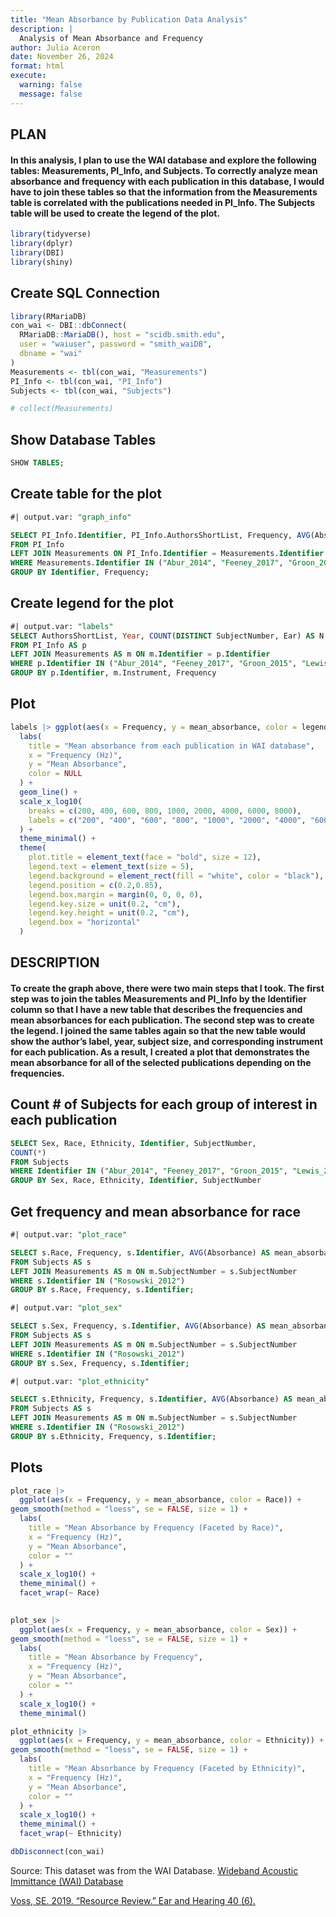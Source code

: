 ```yaml
---
title: "Mean Absorbance by Publication Data Analysis" 
description: |
  Analysis of Mean Absorbance and Frequency
author: Julia Aceron
date: November 26, 2024
format: html
execute:
  warning: false
  message: false
---
```


## PLAN 
#### In this analysis, I plan to use the WAI database and explore the following tables: Measurements, PI_Info, and Subjects. To correctly analyze mean absorbance and frequency with each publication in this database, I would have to join these tables so that the information from the Measurements table is correlated with the publications needed in PI_Info. The Subjects table will be used to create the legend of the plot. 
```r
library(tidyverse)
library(dplyr)
library(DBI)
library(shiny)
```

## Create SQL Connection
```r
library(RMariaDB)
con_wai <- DBI::dbConnect(
  RMariaDB::MariaDB(), host = "scidb.smith.edu",
  user = "waiuser", password = "smith_waiDB", 
  dbname = "wai"
)
Measurements <- tbl(con_wai, "Measurements")
PI_Info <- tbl(con_wai, "PI_Info")
Subjects <- tbl(con_wai, "Subjects")

# collect(Measurements)
```

## Show Database Tables
```sql
SHOW TABLES;
```




## Create table for the plot
```sql
#| output.var: "graph_info" 

SELECT PI_Info.Identifier, PI_Info.AuthorsShortList, Frequency, AVG(Absorbance) AS mean_absorbance, PI_Info.Year
FROM PI_Info
LEFT JOIN Measurements ON PI_Info.Identifier = Measurements.Identifier
WHERE Measurements.Identifier IN ("Abur_2014", "Feeney_2017", "Groon_2015", "Lewis_2015", "Liu_2008", "Rosowski_2012", "Shahnaz_2006", "Shaver_2013", "Sun_2016", "Voss_1994", "Voss_2010", "Werner_2010") AND Frequency < 8000 AND Frequency > 200
GROUP BY Identifier, Frequency;
```
## Create legend for the plot
```sql
#| output.var: "labels"
SELECT AuthorsShortList, Year, COUNT(DISTINCT SubjectNumber, Ear) AS N, Instrument, Frequency, AVG(Absorbance) AS mean_absorbance, CONCAT(AuthorsShortList, " (",Year,") ", "N=", COUNT(DISTINCT SubjectNumber, Ear), "; ", Instrument) AS legend
FROM PI_Info AS p
LEFT JOIN Measurements AS m ON m.Identifier = p.Identifier 
WHERE p.Identifier IN ("Abur_2014", "Feeney_2017", "Groon_2015", "Lewis_2015", "Liu_2008", "Rosowski_2012", "Shahnaz_2006", "Shaver_2013", "Sun_2016", "Voss_1994", "Voss_2010", "Werner_2010") AND Frequency < 8000 AND Frequency > 200
GROUP BY p.Identifier, m.Instrument, Frequency

```
## Plot
```r
labels |> ggplot(aes(x = Frequency, y = mean_absorbance, color = legend, group = legend)) +
  labs(
    title = "Mean absorbance from each publication in WAI database",
    x = "Frequency (Hz)", 
    y = "Mean Absorbance",
    color = NULL
  ) +
  geom_line() +
  scale_x_log10(
    breaks = c(200, 400, 600, 800, 1000, 2000, 4000, 6000, 8000),
    labels = c("200", "400", "600", "800", "1000", "2000", "4000", "6000", "8000") 
  ) +
  theme_minimal() +
  theme(
    plot.title = element_text(face = "bold", size = 12),
    legend.text = element_text(size = 5),
    legend.background = element_rect(fill = "white", color = "black"),
    legend.position = c(0.2,0.85),
    legend.box.margin = margin(0, 0, 0, 0),      
    legend.key.size = unit(0.2, "cm"),
    legend.key.height = unit(0.2, "cm"),
    legend.box = "horizontal"
  ) 
```
## DESCRIPTION 
#### To create the graph above, there were two main steps that I took. The first step was to join the tables Measurements and PI_Info by the Identifier column so that I have a new table that describes the frequencies and mean absorbances for each publication. The second step was to create the legend. I joined the same tables again so that the new table would show the author's label, year, subject size, and corresponding instrument for each publication. As a result, I created a plot that demonstrates the mean absorbance for all of the selected publications depending on the frequencies. 

## Count # of Subjects for each group of interest in each publication
```sql
SELECT Sex, Race, Ethnicity, Identifier, SubjectNumber,
COUNT(*) 
FROM Subjects 
WHERE Identifier IN ("Abur_2014", "Feeney_2017", "Groon_2015", "Lewis_2015", "Liu_2008", "Rosowski_2012", "Shahnaz_2006", "Shaver_2013", "Sun_2016", "Voss_1994", "Voss_2010", "Werner_2010")
GROUP BY Sex, Race, Ethnicity, Identifier, SubjectNumber
```
## Get frequency and mean absorbance for race
```sql
#| output.var: "plot_race"

SELECT s.Race, Frequency, s.Identifier, AVG(Absorbance) AS mean_absorbance
FROM Subjects AS s
LEFT JOIN Measurements AS m ON m.SubjectNumber = s.SubjectNumber
WHERE s.Identifier IN ("Rosowski_2012")
GROUP BY s.Race, Frequency, s.Identifier;
```

```sql
#| output.var: "plot_sex"

SELECT s.Sex, Frequency, s.Identifier, AVG(Absorbance) AS mean_absorbance
FROM Subjects AS s
LEFT JOIN Measurements AS m ON m.SubjectNumber = s.SubjectNumber
WHERE s.Identifier IN ("Rosowski_2012")
GROUP BY s.Sex, Frequency, s.Identifier;
```

```sql
#| output.var: "plot_ethnicity"

SELECT s.Ethnicity, Frequency, s.Identifier, AVG(Absorbance) AS mean_absorbance
FROM Subjects AS s
LEFT JOIN Measurements AS m ON m.SubjectNumber = s.SubjectNumber
WHERE s.Identifier IN ("Rosowski_2012")
GROUP BY s.Ethnicity, Frequency, s.Identifier;
```

## Plots
```r
plot_race |> 
  ggplot(aes(x = Frequency, y = mean_absorbance, color = Race)) +
geom_smooth(method = "loess", se = FALSE, size = 1) +
  labs(
    title = "Mean Absorbance by Frequency (Faceted by Race)",
    x = "Frequency (Hz)",
    y = "Mean Absorbance",
    color = ""
  ) +
  scale_x_log10() +
  theme_minimal() +
  facet_wrap(~ Race)
  
```

```r
plot_sex |> 
  ggplot(aes(x = Frequency, y = mean_absorbance, color = Sex)) +
geom_smooth(method = "loess", se = FALSE, size = 1) +
  labs(
    title = "Mean Absorbance by Frequency",
    x = "Frequency (Hz)",
    y = "Mean Absorbance",
    color = ""
  ) +
  scale_x_log10() +
  theme_minimal() 
```

```r
plot_ethnicity |> 
  ggplot(aes(x = Frequency, y = mean_absorbance, color = Ethnicity)) +
geom_smooth(method = "loess", se = FALSE, size = 1) +
  labs(
    title = "Mean Absorbance by Frequency (Faceted by Ethnicity)",
    x = "Frequency (Hz)",
    y = "Mean Absorbance",
    color = ""
  ) +
  scale_x_log10() +
  theme_minimal() +
  facet_wrap(~ Ethnicity)

```




```r
dbDisconnect(con_wai)
```


Source: 
This dataset was from the WAI Database. 
[Wideband Acoustic Immittance (WAI) Database](https://www.science.smith.edu/wai-database/) 

[Voss, SE. 2019. “Resource Review.” Ear and Hearing 40 (6).](https://journals.lww.com/ear-hearing/citation/2019/11000/resource_review.21.aspx)

